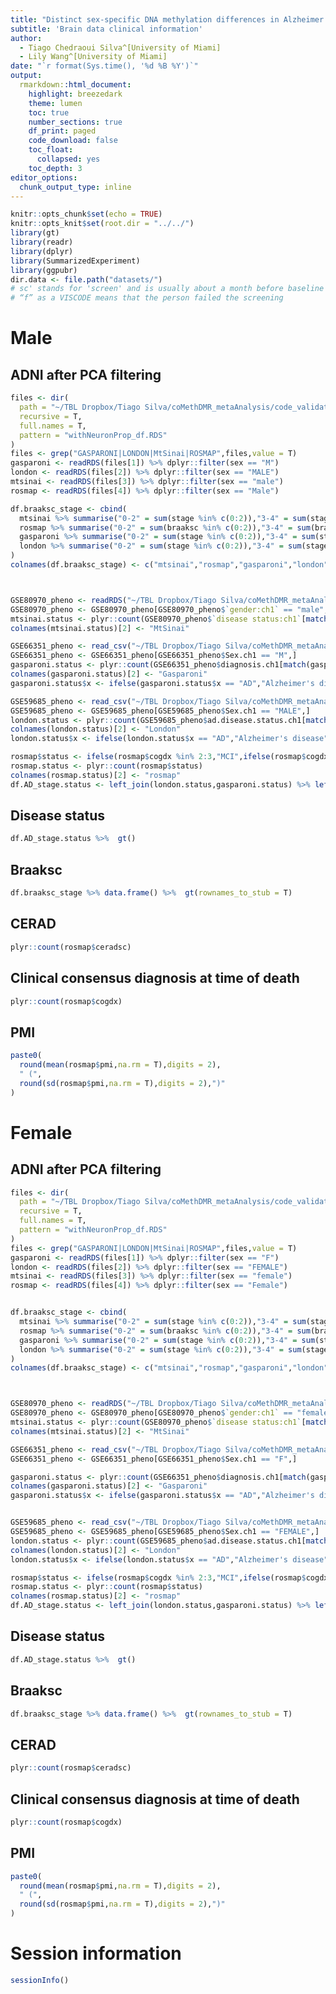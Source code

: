 ```yaml
---
title: "Distinct sex-specific DNA methylation differences in Alzheimer’s disease"
subtitle: 'Brain data clinical information'
author:
  - Tiago Chedraoui Silva^[University of Miami]
  - Lily Wang^[University of Miami]
date: "`r format(Sys.time(), '%d %B %Y')`"
output:
  rmarkdown::html_document:
    highlight: breezedark
    theme: lumen
    toc: true
    number_sections: true
    df_print: paged
    code_download: false
    toc_float:
      collapsed: yes
    toc_depth: 3
editor_options:
  chunk_output_type: inline    
---
```


```r
knitr::opts_chunk$set(echo = TRUE)
knitr::opts_knit$set(root.dir = "../../")
library(gt)
library(readr)
library(dplyr)
library(SummarizedExperiment)
library(ggpubr)
dir.data <- file.path("datasets/") 
# sc' stands for 'screen' and is usually about a month before baseline 'bl'.
# “f” as a VISCODE means that the person failed the screening
```

# Male 
## ADNI after PCA filtering

```R
files <- dir(
  path = "~/TBL Dropbox/Tiago Silva/coMethDMR_metaAnalysis/code_validation/Meta_analysis_code/DATASETS/",
  recursive = T,
  full.names = T,
  pattern = "withNeuronProp_df.RDS"
)
files <- grep("GASPARONI|LONDON|MtSinai|ROSMAP",files,value = T)
gasparoni <- readRDS(files[1]) %>% dplyr::filter(sex == "M")
london <- readRDS(files[2]) %>% dplyr::filter(sex == "MALE")
mtsinai <- readRDS(files[3]) %>% dplyr::filter(sex == "male")
rosmap <- readRDS(files[4]) %>% dplyr::filter(sex == "Male")

df.braaksc_stage <- cbind(
  mtsinai %>% summarise("0-2" = sum(stage %in% c(0:2)),"3-4" = sum(stage %in% c(3,4)),"5-6" = sum(stage %in% c(5:6))) %>% t,
  rosmap %>% summarise("0-2" = sum(braaksc %in% c(0:2)),"3-4" = sum(braaksc %in% c(3,4)),"5-6" = sum(braaksc %in% c(5:6)))  %>% t,
  gasparoni %>% summarise("0-2" = sum(stage %in% c(0:2)),"3-4" = sum(stage %in% c(3,4)),"5-6" = sum(stage %in% c(5:6))) %>% t,
  london %>% summarise("0-2" = sum(stage %in% c(0:2)),"3-4" = sum(stage %in% c(3,4)),"5-6" = sum(stage %in% c(5:6)))  %>% t
)
colnames(df.braaksc_stage) <- c("mtsinai","rosmap","gasparoni","london")



GSE80970_pheno <- readRDS("~/TBL Dropbox/Tiago Silva/coMethDMR_metaAnalysis/code_validation/Meta_analysis_code/DATASETS/MtSinai/step1_download/GSE80970_pheno.RDS")
GSE80970_pheno <- GSE80970_pheno[GSE80970_pheno$`gender:ch1` == "male",]
mtsinai.status <- plyr::count(GSE80970_pheno$`disease status:ch1`[match(mtsinai$sample,GSE80970_pheno$geo_accession)])
colnames(mtsinai.status)[2] <- "MtSinai"

GSE66351_pheno <- read_csv("~/TBL Dropbox/Tiago Silva/coMethDMR_metaAnalysis/code_validation/Meta_analysis_code/DATASETS/GASPARONI/step2_read_minfi/GSE66351_pheno.csv")
GSE66351_pheno <- GSE66351_pheno[GSE66351_pheno$Sex.ch1 == "M",]
gasparoni.status <- plyr::count(GSE66351_pheno$diagnosis.ch1[match(gasparoni$sample,GSE66351_pheno$geo_accession)])
colnames(gasparoni.status)[2] <- "Gasparoni"
gasparoni.status$x <- ifelse(gasparoni.status$x == "AD","Alzheimer's disease","control")

GSE59685_pheno <- read_csv("~/TBL Dropbox/Tiago Silva/coMethDMR_metaAnalysis/code_validation/Meta_analysis_code/DATASETS/LONDON/step1_download/GSE59685_pheno.csv")
GSE59685_pheno <- GSE59685_pheno[GSE59685_pheno$Sex.ch1 == "MALE",]
london.status <- plyr::count(GSE59685_pheno$ad.disease.status.ch1[match(london$sample,GSE59685_pheno$geo_accession)])
colnames(london.status)[2] <- "London"
london.status$x <- ifelse(london.status$x == "AD","Alzheimer's disease", ifelse(london.status$x == "C","control","Other"))

rosmap$status <- ifelse(rosmap$cogdx %in% 2:3,"MCI",ifelse(rosmap$cogdx %in% 4:5,"Alzheimer's disease",ifelse(rosmap$cogdx %in% 1,"control","Other")))
rosmap.status <- plyr::count(rosmap$status)
colnames(rosmap.status)[2] <- "rosmap"
df.AD_stage.status <- left_join(london.status,gasparoni.status) %>% left_join(mtsinai.status)  %>% right_join(rosmap.status)

```

## Disease status

```R
df.AD_stage.status %>%  gt()
```

## Braaksc

```R
df.braaksc_stage %>% data.frame() %>%  gt(rownames_to_stub = T)
```

## CERAD

```R
plyr::count(rosmap$ceradsc)
```

## Clinical consensus diagnosis at time of death 
```R
plyr::count(rosmap$cogdx)
```

## PMI
```R
paste0(
  round(mean(rosmap$pmi,na.rm = T),digits = 2),
  " (",
  round(sd(rosmap$pmi,na.rm = T),digits = 2),")"
)
```


# Female 
## ADNI after PCA filtering

```R
files <- dir(
  path = "~/TBL Dropbox/Tiago Silva/coMethDMR_metaAnalysis/code_validation/Meta_analysis_code/DATASETS/",
  recursive = T,
  full.names = T,
  pattern = "withNeuronProp_df.RDS"
)
files <- grep("GASPARONI|LONDON|MtSinai|ROSMAP",files,value = T)
gasparoni <- readRDS(files[1]) %>% dplyr::filter(sex == "F")
london <- readRDS(files[2]) %>% dplyr::filter(sex == "FEMALE")
mtsinai <- readRDS(files[3]) %>% dplyr::filter(sex == "female")
rosmap <- readRDS(files[4]) %>% dplyr::filter(sex == "Female")


df.braaksc_stage <- cbind(
  mtsinai %>% summarise("0-2" = sum(stage %in% c(0:2)),"3-4" = sum(stage %in% c(3,4)),"5-6" = sum(stage %in% c(5:6))) %>% t,
  rosmap %>% summarise("0-2" = sum(braaksc %in% c(0:2)),"3-4" = sum(braaksc %in% c(3,4)),"5-6" = sum(braaksc %in% c(5:6)))  %>% t,
  gasparoni %>% summarise("0-2" = sum(stage %in% c(0:2)),"3-4" = sum(stage %in% c(3,4)),"5-6" = sum(stage %in% c(5:6))) %>% t,
  london %>% summarise("0-2" = sum(stage %in% c(0:2)),"3-4" = sum(stage %in% c(3,4)),"5-6" = sum(stage %in% c(5:6)))  %>% t
)
colnames(df.braaksc_stage) <- c("mtsinai","rosmap","gasparoni","london")



GSE80970_pheno <- readRDS("~/TBL Dropbox/Tiago Silva/coMethDMR_metaAnalysis/code_validation/Meta_analysis_code/DATASETS/MtSinai/step1_download/GSE80970_pheno.RDS")
GSE80970_pheno <- GSE80970_pheno[GSE80970_pheno$`gender:ch1` == "female",]
mtsinai.status <- plyr::count(GSE80970_pheno$`disease status:ch1`[match(mtsinai$sample,GSE80970_pheno$geo_accession)])
colnames(mtsinai.status)[2] <- "MtSinai"

GSE66351_pheno <- read_csv("~/TBL Dropbox/Tiago Silva/coMethDMR_metaAnalysis/code_validation/Meta_analysis_code/DATASETS/GASPARONI/step2_read_minfi/GSE66351_pheno.csv")
GSE66351_pheno <- GSE66351_pheno[GSE66351_pheno$Sex.ch1 == "F",]

gasparoni.status <- plyr::count(GSE66351_pheno$diagnosis.ch1[match(gasparoni$sample,GSE66351_pheno$geo_accession)])
colnames(gasparoni.status)[2] <- "Gasparoni"
gasparoni.status$x <- ifelse(gasparoni.status$x == "AD","Alzheimer's disease","control")


GSE59685_pheno <- read_csv("~/TBL Dropbox/Tiago Silva/coMethDMR_metaAnalysis/code_validation/Meta_analysis_code/DATASETS/LONDON/step1_download/GSE59685_pheno.csv")
GSE59685_pheno <- GSE59685_pheno[GSE59685_pheno$Sex.ch1 == "FEMALE",]
london.status <- plyr::count(GSE59685_pheno$ad.disease.status.ch1[match(london$sample,GSE59685_pheno$geo_accession)])
colnames(london.status)[2] <- "London"
london.status$x <- ifelse(london.status$x == "AD","Alzheimer's disease", ifelse(london.status$x == "C","control","Other"))

rosmap$status <- ifelse(rosmap$cogdx %in% 2:3,"MCI",ifelse(rosmap$cogdx %in% 4:5,"Alzheimer's disease",ifelse(rosmap$cogdx %in% 1,"control","Other")))
rosmap.status <- plyr::count(rosmap$status)
colnames(rosmap.status)[2] <- "rosmap"
df.AD_stage.status <- left_join(london.status,gasparoni.status) %>% left_join(mtsinai.status)  %>% right_join(rosmap.status)

```

## Disease status

```R
df.AD_stage.status %>%  gt()
```

## Braaksc

```R
df.braaksc_stage %>% data.frame() %>%  gt(rownames_to_stub = T)
```

## CERAD

```R
plyr::count(rosmap$ceradsc)
```

## Clinical consensus diagnosis at time of death 
```R
plyr::count(rosmap$cogdx)
```

## PMI
```R
paste0(
  round(mean(rosmap$pmi,na.rm = T),digits = 2),
  " (",
  round(sd(rosmap$pmi,na.rm = T),digits = 2),")"
)
```




# Session information
```R
sessionInfo()
```